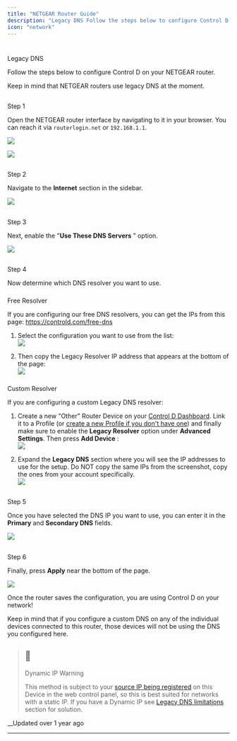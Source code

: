 ```yaml
---
title: "NETGEAR Router Guide"
description: "Legacy DNS Follow the steps below to configure Control D on your NETGEAR router. Keep in mind that NETGEAR routers use legacy DNS at the moment. Step 1 Open the NETGEAR router interface by navigating to it in your browser. You can reach it via routerlogin.net or 192.168.1.1 . Step 2 Navigate to the ..."
icon: "network"
---
```


# 

Legacy DNS

Follow the steps below to configure Control D on your NETGEAR router. 

Keep in mind that NETGEAR routers use legacy DNS at the moment.

## 

Step 1

Open the NETGEAR router interface by navigating to it in your browser. You can reach it via `routerlogin.net` or `192.168.1.1`.

![](https://files.readme.io/cdbddc3-image.png)

![](https://files.readme.io/2ad4c80-image.png)

## 

Step 2

Navigate to the **Internet** section in the sidebar.

![](https://files.readme.io/ade2aea-image.png)

## 

Step 3

Next, enable the "**Use These DNS Servers** " option.

![](https://files.readme.io/683b099-image.png)

## 

Step 4

Now determine which DNS resolver you want to use. 

### 

Free Resolver

If you are configuring our free DNS resolvers, you can get the IPs from this page: <https://controld.com/free-dns>

  1. Select the configuration you want to use from the list:  
![](https://files.readme.io/f86c0c1-image.png)

  2. Then copy the Legacy Resolver IP address that appears at the bottom of the page:  
![](https://files.readme.io/c1b2ca6-image.png)

### 

Custom Resolver

If you are configuring a custom Legacy DNS resolver: 

  1. Create a new "Other" Router Device on your [Control D Dashboard](https://controld.com/dashboard/devices). Link it to a Profile (or [create a new Profile if you don't have one](/docs/profiles)) and finally make sure to enable the **Legacy Resolver** option under **Advanced Settings**. Then press **Add Device** :  
![](https://files.readme.io/708cf50-image.png)

  2. Expand the **Legacy DNS** section where you will see the IP addresses to use for the setup. Do NOT copy the same IPs from the screenshot, copy the ones from your account specifically.  
![](https://files.readme.io/6796a58-image.png)

## 

Step 5

Once you have selected the DNS IP you want to use, you can enter it in the **Primary** and **Secondary DNS** fields.

![](https://files.readme.io/09b27c1-image.png)

## 

Step 6

Finally, press **Apply** near the bottom of the page.

![](https://files.readme.io/3fce18f-image.png)

Once the router saves the configuration, you are using Control D on your network! 

Keep in mind that if you configure a custom DNS on any of the individual devices connected to this router, those devices will not be using the DNS you configured here.

> ## 🚧
> 
> Dynamic IP Warning
> 
> This method is subject to your [source IP being registered](/docs/ip-management) on this Device in the web control panel, so this is best suited for networks with a static IP. If you have a Dynamic IP see [Legacy DNS limitations](/docs/ip-not-authorized) section for solution.

__Updated over 1 year ago

* * *
